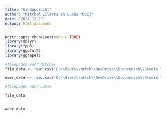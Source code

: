 ```yaml
---
title: "Eindopdracht"
author: "Mitchel Eilerts en Lucas Mooij"
date: "2024-12-18"
output: html_document
---
```


```r
knitr::opts_chunk$set(echo = TRUE)
library(dplyr)
library(fpp3)
library(ggplot2)
library(ggrepel)

```






```r
#filepaden voor Mitchel
file_data <- read.csv("C:\\Users\\mitch\\OneDrive\\Documenten\\Studie Toegepaste wiskunde\\Tijdreeksen\\datasets\\datasets\\filedata.csv", sep = ";")

weer_data <- read.csv("C:\\Users\\mitch\\OneDrive\\Documenten\\Studie Toegepaste wiskunde\\Tijdreeksen\\datasets\\datasets\\weer.csv", sep = ";")

```





```r
#filepaden voor Lucas


```


```r
file_data



```


```r
weer_data


```


```r




```


```r




```


```r




```


```r




```


```r




```


```r




```


```r




```


```r




```


```r




```


```r




```


```r




```


```r




```


```r




```


```r




```


```r




```


```r




```


```r




```


```r




```


```r




```


```r




```


```r




```


```r




```


```r




```


```r




```


```r




```


```r




```


```r




```


```r




```


```r




```


